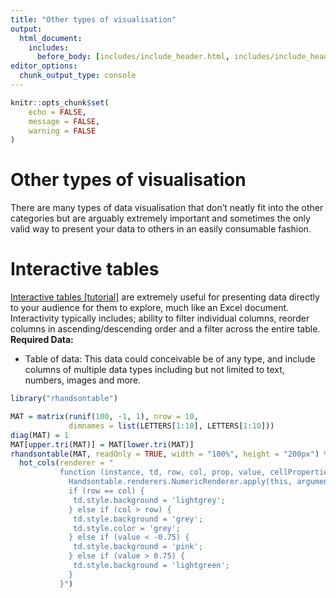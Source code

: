 ```yaml
---
title: "Other types of visualisation"
output:
  html_document:
    includes:
      before_body: [includes/include_header.html, includes/include_header_navpage.html]
editor_options: 
  chunk_output_type: console
---
```


```r
knitr::opts_chunk$set(
	echo = FALSE,
	message = FALSE,
	warning = FALSE
)
```

# Other types of visualisation

There are many types of data visualisation that don't neatly fit into the other categories but are arguably extremely important and sometimes the only valid way to present your data to others in an easily consumable fashion.

# Interactive tables

<!--html_preserve-->
<div class="row">
   <div class="col-md-6">
   <span><a href="other_interactive-tables.html">Interactive tables [tutorial]</a> are extremely useful for presenting data directly to your audience for them to explore, much like an Excel document. Interactivity typically includes; ability to filter individual columns, reorder columns in ascending/descending order and a filter across the entire table.</span>
   <br>
   <strong>Required Data:</strong>
   <ul>
   <li>Table of data: This data could conceivable be of any type, and include columns of multiple data types including but not limited to text, numbers, images and more.</li>
   </ul>
   </div>
   <div class="col-md-6">

```r
library("rhandsontable")

MAT = matrix(runif(100, -1, 1), nrow = 10,
             dimnames = list(LETTERS[1:10], LETTERS[1:10]))
diag(MAT) = 1
MAT[upper.tri(MAT)] = MAT[lower.tri(MAT)]
rhandsontable(MAT, readOnly = TRUE, width = "100%", height = "200px") %>%
  hot_cols(renderer = "
           function (instance, td, row, col, prop, value, cellProperties) {
             Handsontable.renderers.NumericRenderer.apply(this, arguments);
             if (row == col) {
              td.style.background = 'lightgrey';
             } else if (col > row) {
              td.style.background = 'grey';
              td.style.color = 'grey';
             } else if (value < -0.75) {
              td.style.background = 'pink';
             } else if (value > 0.75) {
              td.style.background = 'lightgreen';
             }
           }")
```
   </div>
   </div>

<!--/html_preserve-->